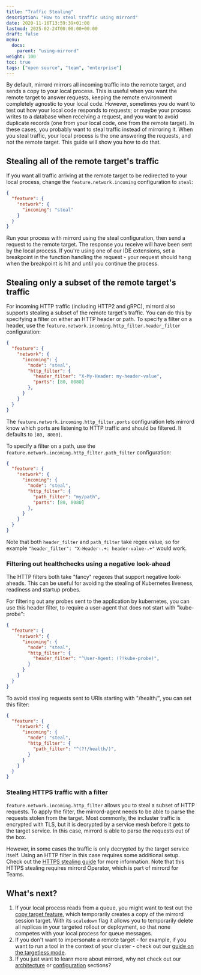 ```yaml
---
title: "Traffic Stealing"
description: "How to steal traffic using mirrord"
date: 2020-11-16T13:59:39+01:00
lastmod: 2025-02-24T00:00:00+00:00
draft: false
menu:
  docs:
    parent: "using-mirrord"
weight: 100
toc: true
tags: ["open source", "team", "enterprise"]
---
```


By default, mirrord mirrors all incoming traffic into the remote target, and sends a copy to your local process. This is useful when you want the remote target to answer requests, keeping the remote environment completely agnostic to your local code. However, sometimes you do want to test out how your local code responds to requests; or maybe your process writes to a database when receiving a request, and you want to avoid duplicate records (one from your local code, one from the remote target).
In these cases, you probably want to steal traffic instead of mirroring it. When you steal traffic, your local process is the one answering the requests, and not the remote target. This guide will show you how to do that.

## Stealing all of the remote target's traffic
If you want all traffic arriving at the remote target to be redirected to your local process, change the `feature.network.incoming` configuration to `steal`:

```json
{
  "feature": {
    "network": {
      "incoming": "steal"
    }
  }
}
```

Run your process with mirrord using the steal configuration, then send a request to the remote target. The response you receive will have been sent by the local process. If you're using one of our IDE extensions, set a breakpoint in the function handling the request - your request should hang when the breakpoint is hit and until you continue the process.

## Stealing only a subset of the remote target's traffic
For incoming HTTP traffic (including HTTP2 and gRPC), mirrord also supports stealing a subset of the remote target's traffic. You can do this by specifying a filter on either an HTTP header or path.
To specify a filter on a header, use the `feature.network.incoming.http_filter.header_filter` configuration:

```json
{
  "feature": {
    "network": {
      "incoming": {
        "mode": "steal",
        "http_filter": {
          "header_filter": "X-My-Header: my-header-value",
          "ports": [80, 8080]
        },
      }
    }
  }
}
```

The `feature.network.incoming.http_filter.ports` configuration lets mirrord know which ports are listening to HTTP traffic and should be filtered. It defaults to `[80, 8080]`.

To specify a filter on a path, use the `feature.network.incoming.http_filter.path_filter` configuration:

```json
{
  "feature": {
    "network": {
      "incoming": {
        "mode": "steal",
        "http_filter": {
          "path_filter": "my/path",
          "ports": [80, 8080]
        },
      }
    }
  }
}
```

Note that both `header_filter` and `path_filter` take regex value, so for example `"header_filter": "X-Header-.+: header-value-.+"` would work.

### Filtering out healthchecks using a negative look-ahead

The HTTP filters both take "fancy" regexes that support negative look-aheads.
This can be useful for avoiding the stealing of Kubernetes liveness, readiness and startup probes.

For filtering out any probes sent to the application by kubernetes, you can use this header filter,
to require a user-agent that does not start with "kube-probe":

```json
{
  "feature": {
    "network": {
      "incoming": {
        "mode": "steal",
        "http_filter": {
          "header_filter": "^User-Agent: (?!kube-probe)",
        }
      }
    }
  }
}
```

To avoid stealing requests sent to URIs starting with "/health/", you can set this filter:

```json
{
  "feature": {
    "network": {
      "incoming": {
        "mode": "steal",
        "http_filter": {
          "path_filter": "^(?!/health/)",
        }
      }
    }
  }
}
```

### Stealing HTTPS traffic with a filter

`feature.network.incoming.http_filter` allows you to steal a subset of HTTP requests. To apply the filter, the mirrord-agent needs to be able to parse the requests stolen from the target.
Most commonly, the incluster traffic is encrypted with TLS, but it is decrypted by a service mesh before it gets to the target service. In this case, mirrord is able to parse the requests out of the box.

However, in some cases the traffic is only decrypted by the target service itself. Using an HTTP filter in this case requires some additional setup. Check out the [HTTPS stealing guide](/using-mirrord/steal-https/) for more information. Note that this HTTPS stealing requires mirrord Operator, which is part of mirrord for Teams. 

## What's next?
1. If your local process reads from a queue, you might want to test out the [copy target feature](/using-mirrord/copy-target/), which temporarily creates a copy of the mirrord session target. With its `scaledown` flag it allows you to temporarily delete all replicas in your targeted rollout or deployment, so that none competes with your local process for queue messages.
2. If you don't want to impersonate a remote target - for example, if you want to run a tool in the context of your cluster - check out our [guide on the targetless mode](/using-mirrord/targetless/).
3. If you just want to learn more about mirrord, why not check out our [architecture](/reference/architecture) or [configuration](/reference/configuration) sections?
